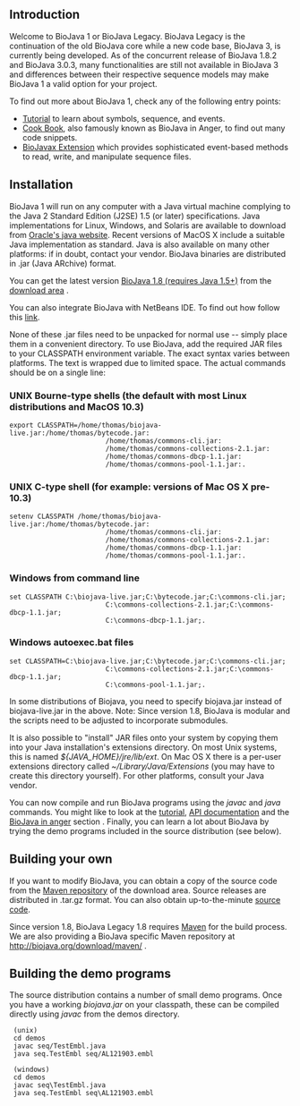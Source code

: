 {{Outdated|reason=the [[SVN to GIT Migration|migration to Github]]}}
== Introduction ==
Welcome to BioJava 1 or BioJava Legacy. BioJava Legacy is the continuation of the old BioJava core while a new code base, BioJava 3, is currently being developed. As of the concurrent release of BioJava 1.8.2 and BioJava 3.0.3, many functionalities are still not available in BioJava 3 and differences between their respective sequence models may make BioJava 1 a valid option for your project.

To find out more about BioJava 1, check any of the following entry points:
* [[BioJava:Tutorial|Tutorial]] to learn about symbols, sequence, and events.
* [[BioJava:CookBookLegacy|Cook Book]], also famously known as BioJava in Anger, to find out many code snippets.
* [[BioJava:BioJavaXDocs|BioJavax Extension]] which provides sophisticated event-based methods to read, write, and manipulate sequence files.

== Installation ==
BioJava 1 will run on any computer with a Java virtual machine complying to the Java 2 Standard Edition (J2SE) 1.5 (or later) specifications. Java implementations for Linux, Windows, and Solaris are available to download from [http://www.oracle.com/technetwork/java/ Oracle's java website]. Recent versions of MacOS X include a suitable Java implementation as standard. Java is also available on many other platforms: if in doubt, contact your vendor. BioJava binaries are distributed in .jar (Java ARchive) format.

You can get the latest version [[Biojava:Download_1.8|BioJava 1.8 (requires Java 1.5+)]] from the [[Biojava:Download|download area]] . 

You can also integrate BioJava with  NetBeans IDE. To find out how follow this [[How_to_integrate_BioJava_in_NetBeans_IDE|link]].

None of these .jar files need to be unpacked for normal use -- simply place them in a convenient directory. To use BioJava, add the required JAR files to your CLASSPATH environment variable. The exact syntax varies between platforms. The text is wrapped due to limited space. The actual commands should be on a single line:

=== UNIX Bourne-type shells (the default with most Linux distributions and MacOS 10.3) ===

 export CLASSPATH=/home/thomas/biojava-live.jar:/home/thomas/bytecode.jar:
                         /home/thomas/commons-cli.jar:
                         /home/thomas/commons-collections-2.1.jar:
                         /home/thomas/commons-dbcp-1.1.jar:
                         /home/thomas/commons-pool-1.1.jar:.

=== UNIX C-type shell (for example: versions of Mac OS X pre-10.3)===

 setenv CLASSPATH /home/thomas/biojava-live.jar:/home/thomas/bytecode.jar:
                         /home/thomas/commons-cli.jar:
                         /home/thomas/commons-collections-2.1.jar:
                         /home/thomas/commons-dbcp-1.1.jar:
                         /home/thomas/commons-pool-1.1.jar:.

=== Windows from command line ===

 set CLASSPATH C:\biojava-live.jar;C:\bytecode.jar;C:\commons-cli.jar;
                         C:\commons-collections-2.1.jar;C:\commons-dbcp-1.1.jar;
                         C:\commons-dbcp-1.1.jar;.

=== Windows autoexec.bat files ===

 set CLASSPATH=C:\biojava-live.jar;C:\bytecode.jar;C:\commons-cli.jar;
                         C:\commons-collections-2.1.jar;C:\commons-dbcp-1.1.jar;
                         C:\commons-pool-1.1.jar;.

In some distributions of Biojava, you need to specify biojava.jar instead of biojava-live.jar in the above. Note: Since version 1.8, BioJava is modular and the scripts need to be adjusted to incorporate submodules.

It is also possible to "install" JAR files onto your system by copying them into your Java installation's extensions directory. On most Unix systems, this is named ''${JAVA_HOME}/jre/lib/ext''. On Mac OS X there is a per-user extensions directory called ''~/Library/Java/Extensions'' (you may have to create this directory yourself). For other platforms, consult your Java vendor.

You can now compile and run BioJava programs using the ''javac'' and ''java'' commands. You might like to look at the [[BioJava:Tutorial|tutorial]], [http://www.biojava.org/docs/api1.8/ API documentation] and the [[BioJava:Cookbook |BioJava in anger]] section . Finally, you can learn a lot about BioJava by trying the demo programs included in the source distribution (see below).

==  Building your own ==

If you want to modify BioJava, you can obtain a copy of the source code from the [http://biojava.org/download/maven/ Maven repository] of the download area. Source releases are distributed in .tar.gz format. You can also obtain up-to-the-minute [[Get source|source code]].

Since version 1.8, BioJava Legacy 1.8 requires [http://maven.apache.org/ Maven] for the build process. We are also providing a BioJava specific Maven repository at http://biojava.org/download/maven/ .

== Building the demo programs ==

The source distribution contains a number of small demo programs. Once you have a working ''biojava.jar'' on your classpath, these can be compiled directly using ''javac'' from the demos directory.

  (unix)
  cd demos
  javac seq/TestEmbl.java
  java seq.TestEmbl seq/AL121903.embl
  
  (windows)
  cd demos
  javac seq\TestEmbl.java
  java seq.TestEmbl seq\AL121903.embl